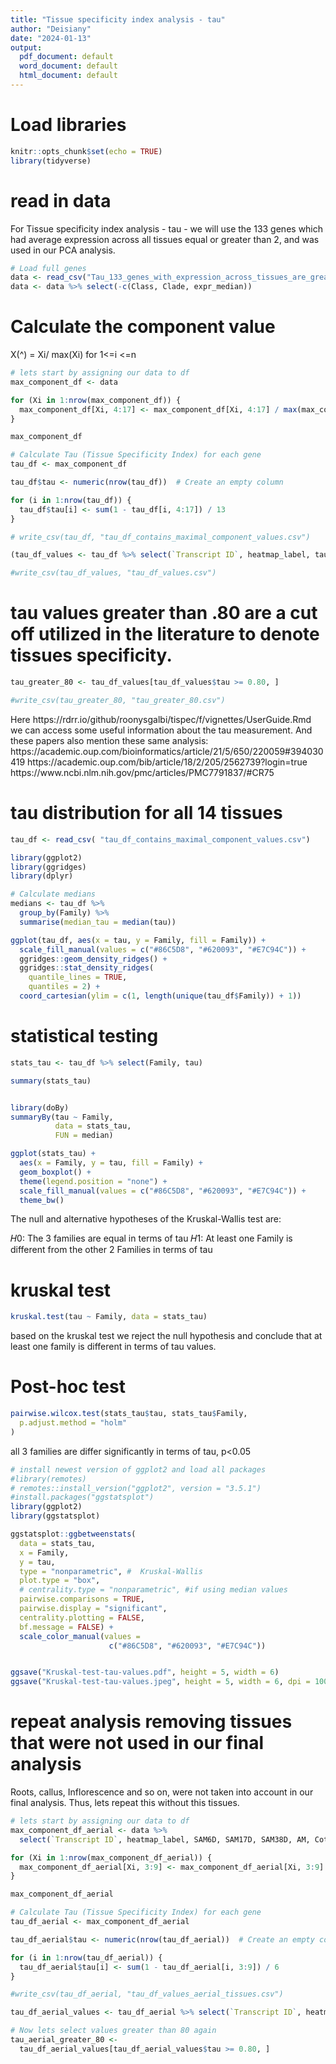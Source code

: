 ```yaml
---
title: "Tissue specificity index analysis - tau"
author: "Deisiany"
date: "2024-01-13"
output:
  pdf_document: default
  word_document: default
  html_document: default
---
```

# Load libraries
```r
knitr::opts_chunk$set(echo = TRUE)
library(tidyverse)
```

# read in data
For Tissue specificity index analysis - tau - we will use the 133 genes which had average expression across all tissues equal or greater than 2, and was used in our PCA analysis.

```r
# Load full genes
data <- read_csv("Tau_133_genes_with_expression_across_tissues_are_greater_than_2_SoyARCs.csv") 
data <- data %>% select(-c(Class, Clade, expr_median))
```

# Calculate the component value
X(^) = Xi/ max(Xi) for 1<=i <=n
```r
# lets start by assigning our data to df
max_component_df <- data

for (Xi in 1:nrow(max_component_df)) {
  max_component_df[Xi, 4:17] <- max_component_df[Xi, 4:17] / max(max_component_df[Xi, 4:17], na.rm = TRUE)
}

max_component_df

# Calculate Tau (Tissue Specificity Index) for each gene
tau_df <- max_component_df

tau_df$tau <- numeric(nrow(tau_df))  # Create an empty column

for (i in 1:nrow(tau_df)) {
  tau_df$tau[i] <- sum(1 - tau_df[i, 4:17]) / 13
}

# write_csv(tau_df, "tau_df_contains_maximal_component_values.csv")
```

```r
(tau_df_values <- tau_df %>% select(`Transcript ID`, heatmap_label, tau))

#write_csv(tau_df_values, "tau_df_values.csv")
```

# tau values greater than .80 are a cut off utilized in the literature to denote tissues specificity.

```r
tau_greater_80 <- tau_df_values[tau_df_values$tau >= 0.80, ]

#write_csv(tau_greater_80, "tau_greater_80.csv")
```

Here https://rdrr.io/github/roonysgalbi/tispec/f/vignettes/UserGuide.Rmd we can access some useful information about the tau measurement. And these papers also mention these same analysis: https://academic.oup.com/bioinformatics/article/21/5/650/220059#394030419 
https://academic.oup.com/bib/article/18/2/205/2562739?login=true 
https://www.ncbi.nlm.nih.gov/pmc/articles/PMC7791837/#CR75 

# tau distribution for all 14 tissues
```r
tau_df <- read_csv( "tau_df_contains_maximal_component_values.csv")

library(ggplot2)
library(ggridges)
library(dplyr)

# Calculate medians
medians <- tau_df %>% 
  group_by(Family) %>% 
  summarise(median_tau = median(tau))

ggplot(tau_df, aes(x = tau, y = Family, fill = Family)) +
  scale_fill_manual(values = c("#86C5D8", "#620093", "#E7C94C")) +
  ggridges::geom_density_ridges() +
  ggridges::stat_density_ridges(
    quantile_lines = TRUE, 
    quantiles = 2) +
  coord_cartesian(ylim = c(1, length(unique(tau_df$Family)) + 1))

```

# statistical testing
```r
stats_tau <- tau_df %>% select(Family, tau)

summary(stats_tau)


library(doBy)
summaryBy(tau ~ Family,
          data = stats_tau,
          FUN = median)

ggplot(stats_tau) +
  aes(x = Family, y = tau, fill = Family) +
  geom_boxplot() +
  theme(legend.position = "none") +
  scale_fill_manual(values = c("#86C5D8", "#620093", "#E7C94C")) +
  theme_bw()

```
The null and alternative hypotheses of the Kruskal-Wallis test are:

𝐻0: The 3 families are equal in terms of tau
𝐻1: At least one Family is different from the other 2 Families in terms of tau

# kruskal test 

```r
kruskal.test(tau ~ Family, data = stats_tau)
```
based on the kruskal test we reject the null hypothesis and conclude that at least one family is different in terms of tau values.

# Post-hoc test
```r
pairwise.wilcox.test(stats_tau$tau, stats_tau$Family,
  p.adjust.method = "holm"
)
```

all 3 families are differ significantly in terms of tau, p<0.05

```r
# install newest version of ggplot2 and load all packages
#library(remotes)
# remotes::install_version("ggplot2", version = "3.5.1")
#install.packages("ggstatsplot")
library(ggplot2)
library(ggstatsplot)

ggstatsplot::ggbetweenstats(
  data = stats_tau,
  x = Family,
  y = tau,
  type = "nonparametric", #  Kruskal-Wallis
  plot.type = "box",
  # centrality.type = "nonparametric", #if using median values
  pairwise.comparisons = TRUE,
  pairwise.display = "significant",
  centrality.plotting = FALSE, 
  bf.message = FALSE) +
  scale_color_manual(values = 
                      c("#86C5D8", "#620093", "#E7C94C"))


ggsave("Kruskal-test-tau-values.pdf", height = 5, width = 6)
ggsave("Kruskal-test-tau-values.jpeg", height = 5, width = 6, dpi = 1000)
```


# repeat analysis removing tissues that were not used in our final analysis
Roots, callus, Inflorescence and so on, were not taken into account in our final analysis. Thus, lets repeat this without this tissues.

```r
# lets start by assigning our data to df
max_component_df_aerial <- data %>% 
  select(`Transcript ID`, heatmap_label, SAM6D, SAM17D, SAM38D, AM, Cotyledon, Leaf, Hypocotyl)

for (Xi in 1:nrow(max_component_df_aerial)) {
  max_component_df_aerial[Xi, 3:9] <- max_component_df_aerial[Xi, 3:9] / max(max_component_df_aerial[Xi, 3:9], na.rm = TRUE)
}

max_component_df_aerial

# Calculate Tau (Tissue Specificity Index) for each gene
tau_df_aerial <- max_component_df_aerial

tau_df_aerial$tau <- numeric(nrow(tau_df_aerial))  # Create an empty column

for (i in 1:nrow(tau_df_aerial)) {
  tau_df_aerial$tau[i] <- sum(1 - tau_df_aerial[i, 3:9]) / 6
}

#write_csv(tau_df_aerial, "tau_df_values_aerial_tissues.csv")

tau_df_aerial_values <- tau_df_aerial %>% select(`Transcript ID`, heatmap_label, tau)

# Now lets select values greater than 80 again
tau_aerial_greater_80 <- 
  tau_df_aerial_values[tau_df_aerial_values$tau >= 0.80, ]

```




